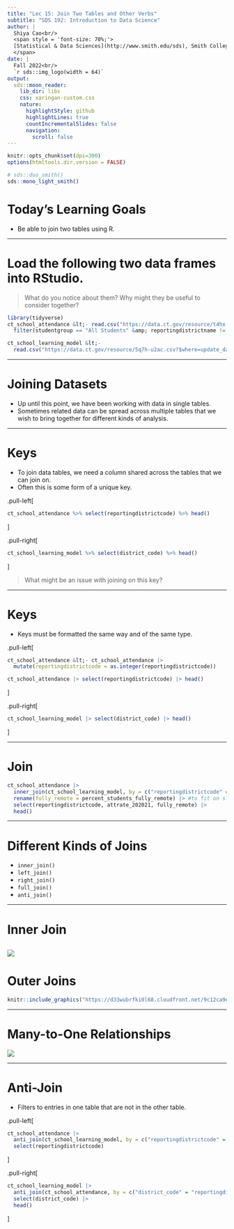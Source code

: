 ```yaml
---
title: "Lec 15: Join Two Tables and Other Verbs"
subtitle: "SDS 192: Introduction to Data Science"
author: |
  Shiya Cao<br/>
  <span style = 'font-size: 70%;'>
  [Statistical & Data Sciences](http://www.smith.edu/sds), Smith College<br/>
  </span>
date: |
  Fall 2022<br/>
  `r sds::img_logo(width = 64)`
output:
  sds::moon_reader:
    lib_dir: libs
    css: xaringan-custom.css
    nature:
      highlightStyle: github
      highlightLines: true
      countIncrementalSlides: false    
      navigation:
        scroll: false
---
```



```r
knitr::opts_chunk$set(dpi=300)
options(htmltools.dir.version = FALSE)
```

```r
# sds::duo_smith()
sds::mono_light_smith()
```


# Today's Learning Goals

* Be able to join two tables using R.

---

# Load the following two data frames into RStudio. 

> What do you notice about them? Why might they be useful to consider together?

```r
library(tidyverse)
ct_school_attendance &lt;- read.csv("https://data.ct.gov/resource/t4hx-jd4c.csv?$limit=3000") |>
  filter(studentgroup == "All Students" &amp; reportingdistrictname != "Connecticut") 

ct_school_learning_model &lt;-
  read.csv("https://data.ct.gov/resource/5q7h-u2ac.csv?$where=update_date=%272020-09-17%27")
```

---

# Joining Datasets

* Up until this point, we have been working with data in single tables.
* Sometimes related data can be spread across multiple tables that we wish to bring together for different kinds of analysis. 


---

# Keys

* To join data tables, we need a column shared across the tables that we can join on. 
* Often this is some form of a unique key. 

.pull-left[
```r
ct_school_attendance %>% select(reportingdistrictcode) %>% head()
```
]

.pull-right[
```r
ct_school_learning_model %>% select(district_code) %>% head()
```
]

> What might be an issue with joining on this key?

---

# Keys 

* Keys must be formatted the same way and of the same type. 

.pull-left[
```r
ct_school_attendance &lt;- ct_school_attendance |>
  mutate(reportingdistrictcode = as.integer(reportingdistrictcode))

ct_school_attendance |> select(reportingdistrictcode) |> head()
```
]

.pull-right[
```r
ct_school_learning_model |> select(district_code) |> head()
```
]

---

# Join

```r
ct_school_attendance |>
  inner_join(ct_school_learning_model, by = c("reportingdistrictcode" = "district_code")) |>
  rename(fully_remote = percent_students_fully_remote) |> #to fit on slide
  select(reportingdistrictcode, attrate_202021, fully_remote) |>
  head()
```

---

# Different Kinds of Joins

* `inner_join()`
* `left_join()`
* `right_join()`
* `full_join()`
* `anti_join()`

---

# Inner Join

![](https://d33wubrfki0l68.cloudfront.net/3abea0b730526c3f053a3838953c35a0ccbe8980/7f29b/diagrams/join-inner.png)
---

# Outer Joins

```r
knitr::include_graphics("https://d33wubrfki0l68.cloudfront.net/9c12ca9e12ed26a7c5d2aa08e36d2ac4fb593f1e/79980/diagrams/join-outer.png")
```

---

# Many-to-One Relationships

![](https://d33wubrfki0l68.cloudfront.net/6faac3e996263827cb57fc5803df6192541a9a4b/c7d74/diagrams/join-one-to-many.png)

---

# Anti-Join

* Filters to entries in one table that are not in the other table.


.pull-left[
```r
ct_school_attendance |>
  anti_join(ct_school_learning_model, by = c("reportingdistrictcode" = "district_code")) |>
  select(reportingdistrictcode)
```
]

.pull-right[
```r
ct_school_learning_model |>
  anti_join(ct_school_attendance, by = c("district_code" = "reportingdistrictcode")) |>
  select(district_code) |>
  head()
```
]


